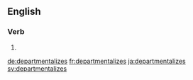 
==English==

===Verb===
{{head|en|verb form}}

# {{en-third-person singular of|departmentalize}}

[[de:departmentalizes]]
[[fr:departmentalizes]]
[[ja:departmentalizes]]
[[sv:departmentalizes]]